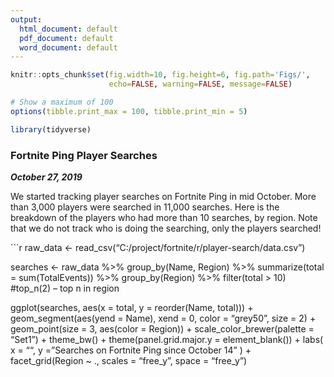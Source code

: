 ```yaml
---
output:
  html_document: default
  pdf_document: default
  word_document: default
---
```



```r
knitr::opts_chunk$set(fig.width=10, fig.height=6, fig.path='Figs/',
                      echo=FALSE, warning=FALSE, message=FALSE)

# Show a maximum of 100   
options(tibble.print_max = 100, tibble.print_min = 5)

library(tidyverse)
```
### Fortnite Ping Player Searches
***October 27, 2019***

We started tracking player searches on Fortnite Ping in mid October. More than 3,000 players were searched in 11,000 searches. Here is the breakdown of the players who had more than 10 searches, by region. Note that we do not track who is doing the searching, only the players searched!

```r

raw_data <- read_csv("C:/project/fortnite/r/player-search/data.csv")

searches <- raw_data %>% 
  group_by(Name, Region) %>% 
  summarize(total = sum(TotalEvents)) %>%
  group_by(Region) %>%
  filter(total > 10)
  #top_n(2)  -- top n in region
  
ggplot(searches, aes(x = total, y = reorder(Name, total))) +
  geom_segment(aes(yend = Name), xend = 0, color = "grey50", size = 2) +
  geom_point(size = 3, aes(color = Region)) +
  scale_color_brewer(palette = "Set1") +
  theme_bw() + 
  theme(panel.grid.major.y = element_blank()) +
  labs(
    x = "",
    y = "Searches on Fortnite Ping since October 14"
  ) +
  facet_grid(Region ~ ., scales = "free_y", space = "free_y")
